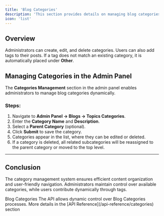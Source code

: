 ```yaml
---
title: 'Blog Categories'
description: 'This section provides details on managing blog categories, allowing administrators and users to organize content effectively. Categories help classify blog posts and make navigation easier.'
icon: 'list'
---
```


## Overview
Administrators can create, edit, and delete categories. Users can also add tags to their posts. If a tag does not match an existing category, it is automatically placed under **Other**.

## Managing Categories in the Admin Panel

The **Categories Management** section in the admin panel enables administrators to manage blog categories dynamically.

### Steps:
1. Navigate to **Admin Panel → Blogs -> Topics Categories**.
2. Enter the **Category Name** and **Description**.
3. Select a **Parent Category** (optional).
4. Click **Submit** to save the category.
5. Categories appear in the list, where they can be edited or deleted.
6. If a category is deleted, all related subcategories will be reassigned to the parent category or moved to the top level.

---
## Conclusion
The category management system ensures efficient content organization and user-friendly navigation. Administrators maintain control over available categories, while users contribute dynamically through tags.

<Tip>
Blog Categories
The API allows dynamic control over Blog Categories processes. More details in the [API Reference](/api-reference/categories) section
</Tip>
